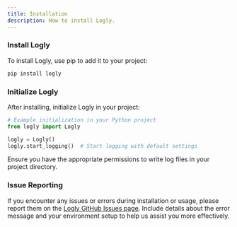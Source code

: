 ```yaml
---
title: Installation
description: How to install Logly.
---
```


<Steps>

### Install Logly

To install Logly, use pip to add it to your project:

```bash
pip install logly
```

### Initialize Logly

After installing, initialize Logly in your project:

```python
# Example initialization in your Python project
from logly import Logly

logly = Logly()
logly.start_logging()  # Start logging with default settings
```

<Callout type="warning" twClass="mt-4">
    Ensure you have the appropriate permissions to write log files in your project directory.
</Callout>

### Issue Reporting

If you encounter any issues or errors during installation or usage, please report them on the [Logly GitHub Issues page](https://github.com/muhammad-fiaz/logly/issues). Include details about the error message and your environment setup to help us assist you more effectively.

</Steps>
